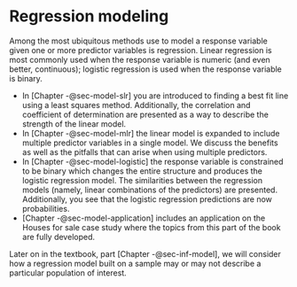 # Regression modeling {#sec-model .unnumbered}

Among the most ubiquitous methods use to model a response variable given one or more predictor variables is regression. Linear regression is most commonly used when the response variable is numeric (and even better, continuous); logistic regression is used when the response variable is binary.

- In [Chapter -@sec-model-slr] you are introduced to finding a best fit line using a least squares method. Additionally, the correlation and coefficient of determination are presented as a way to describe the strength of the linear model.
- In [Chapter -@sec-model-mlr] the linear model is expanded to include multiple predictor variables in a single model. We discuss the benefits as well as the pitfalls that can arise when using multiple predictors.
- In [Chapter -@sec-model-logistic] the response variable is constrained to be binary which changes the entire structure and produces the logistic regression model. The similarities between the regression models (namely, linear combinations of the predictors) are presented. Additionally, you see that the logistic regression predictions are now probabilities.
- [Chapter -@sec-model-application] includes an application on the Houses for sale case study where the topics from this part of the book are fully developed.

Later on in the textbook, part [Chapter -@sec-inf-model], we will consider how a regression model built on a sample may or may not describe a particular population of interest.